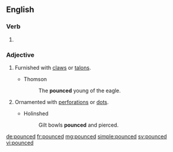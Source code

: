 ==English==

===Verb===
{{head|en}}

# {{en-past of|pounce}}

===Adjective===
{{en-adj|-}}

# {{context|obsolete|lang=en}} Furnished with [[claw]]s or [[talon]]s.
#* Thomson
#*: The '''pounced''' young of the eagle.
# {{context|obsolete|lang=en}} Ornamented with [[perforation]]s or [[dot]]s.
#* Holinshed
#*: Gilt bowls '''pounced''' and pierced.

{{Webster 1913}}

[[de:pounced]]
[[fr:pounced]]
[[mg:pounced]]
[[simple:pounced]]
[[sv:pounced]]
[[vi:pounced]]